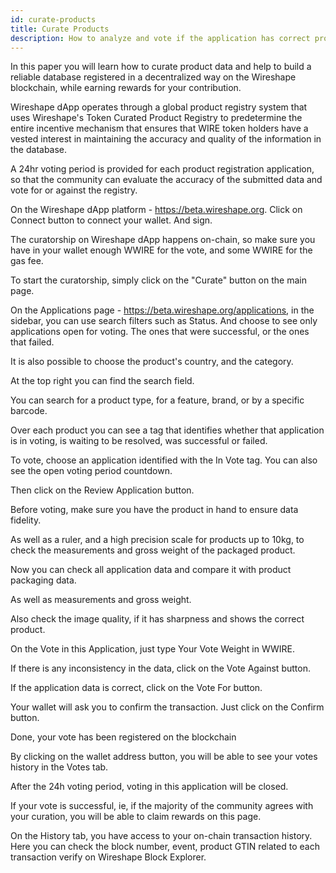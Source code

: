 ```yaml
---
id: curate-products
title: Curate Products
description: How to analyze and vote if the application has correct product data.
---
```

In this paper you will learn how to curate product data and help to build a reliable database registered in a decentralized way on the Wireshape blockchain, while earning rewards for your contribution.

Wireshape dApp operates through a global product registry system that uses Wireshape's Token Curated Product Registry to predetermine the entire incentive mechanism that ensures that WIRE token holders have a vested interest in maintaining the accuracy and quality of the information in the database.

A 24hr voting period is provided for each product registration application, so that the community can evaluate the accuracy of the submitted data and vote for or against the registry.

On the Wireshape dApp platform - https://beta.wireshape.org. Click on Connect button to connect your wallet. And sign.

The curatorship on Wireshape dApp happens on-chain, so make sure you have in your wallet enough WWIRE for the vote, and some WWIRE for the gas fee.

To start the curatorship, simply click on the "Curate" button on the main page.

On the Applications page - https://beta.wireshape.org/applications, in the sidebar, you can use search filters such as Status. And choose to see only applications open for voting. The ones that were successful, or the ones that failed.

It is also possible to choose the product's country, and the category.

At the top right you can find the search field.

You can search for a product type, for a feature, brand, or by a specific barcode.

Over each product you can see a tag that identifies whether that application is in voting, is waiting to be resolved, was successful or failed.

To vote, choose an application identified with the In Vote tag. You can also see the open voting period countdown.

Then click on the Review Application button.

Before voting, make sure you have the product in hand to ensure data fidelity.

As well as a ruler, and a high precision scale for products up to 10kg, to check the measurements and gross weight of the packaged product.

Now you can check all application data and compare it with product packaging data. 

As well as measurements and gross weight.

Also check the image quality, if it has sharpness and shows the correct product.

On the Vote in this Application, just type Your Vote Weight in WWIRE.

If there is any inconsistency in the data, click on the Vote Against button.

If the application data is correct, click on the Vote For button.

Your wallet will ask you to confirm the transaction. Just click on the Confirm button.

Done, your vote has been registered on the blockchain

By clicking on the wallet address button, you will be able to see your votes history in the Votes tab.

After the 24h voting period, voting in this application will be closed.

If your vote is successful, ie, if the majority of the community agrees with your curation, you will be able to claim rewards on this page. 

On the History tab, you have access to your on-chain transaction history. Here you can check the block number, event, product GTIN related to each transaction verify on Wireshape Block Explorer.
